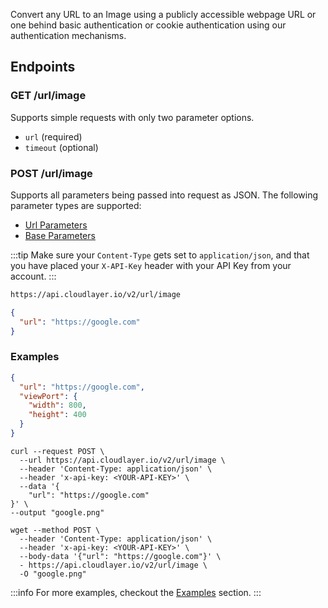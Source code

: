 
Convert any URL to an Image using a publicly accessible webpage URL or one behind basic authentication or cookie authentication using our authentication mechanisms.

## Endpoints

### GET /url/image

Supports simple requests with only two parameter options.

- `url` (required)
- `timeout` (optional)

<BaseUrlCodeBlock
  path="/url/image?url={url}&timeout={timeout}"
  title="GET /url/image"
/>

### POST /url/image

Supports all parameters being passed into request as JSON. The following parameter types are supported:

- [Url Parameters](#url-parameters)
- [Base Parameters](#base-parameters)

:::tip
Make sure your `Content-Type` gets set to `application/json`, and that you have placed your `X-API-Key` header with your API Key from your account.
:::

```html title="POST /url/image"
https://api.cloudlayer.io/v2/url/image
```

```json title="JSON Payload"
{
  "url": "https://google.com"
}
```

### Examples

```json title="Viewport Example"
{
  "url": "https://google.com",
  "viewPort": {
    "width": 800,
    "height": 400
  }
}
```

```shell title="cURL Example"
curl --request POST \
  --url https://api.cloudlayer.io/v2/url/image \
  --header 'Content-Type: application/json' \
  --header 'x-api-key: <YOUR-API-KEY>' \
  --data '{
	"url": "https://google.com"
}' \
--output "google.png"
```

```shell title="Wget Example"
wget --method POST \
  --header 'Content-Type: application/json' \
  --header 'x-api-key: <YOUR-API-KEY>' \
  --body-data '{"url": "https://google.com"}' \
  - https://api.cloudlayer.io/v2/url/image \
  -O "google.png"
```

:::info
For more examples, checkout the [Examples](examples/) section.
:::
